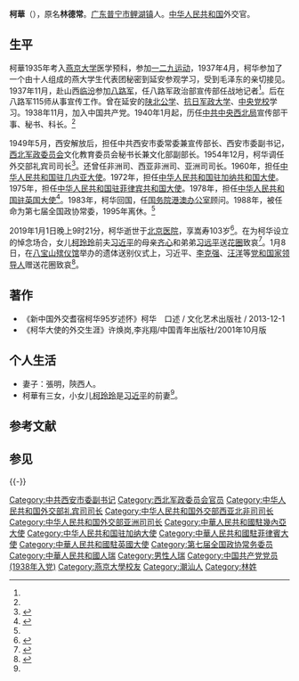 {{Otheruses|柯華|other=同名或類似名的其它條目描述}}
{{Infobox officeholder
| name = 柯华
| sex = 男
| birth_name = 林德常
| birth_date = {{Birth date|1915|12|19}}
| birth_place = {{ROC-1912}}[[广东省_(中华民国)|汕头市]][[普宁县|普宁县]]
| death_date = {{Death date and age|2019|01|01|1915|12|19}}
| death_place = {{PRC}}[[北京市|北京市]][[北京医院|北京医院]]
|party        = {{CCP}}
| nationality = {{PRC}}
| nation = 汉族
| occupation = 外交官
}}

'''柯華'''（{{bd|1915年|12月19日|2019年|1月1日|catIdx=K柯}}），原名'''林德常'''。[[广东|广东]][[普宁市|普宁市]][[里湖镇|鲤湖镇]]人。[[中华人民共和国|中华人民共和国]]外交官。

== 生平 ==
柯華1935年考入[[燕京大学|燕京大学]]医学预科，参加[[一二九运动|一二九运动]]，1937年4月，柯华参加了一个由十人组成的燕大学生代表团秘密到延安参观学习，受到毛泽东的亲切接见。1937年11月，赴山西[[临汾|临汾]]参加[[八路军|八路军]]，任八路军政治部宣传部任战地记者<ref name=a1/>。后在八路军115师从事宣传工作。曾在延安的[[陕北公学|陕北公学]]、[[抗日军政大学|抗日军政大学]]、[[中央党校|中央党校]]学习。1938年11月，加入中国共产党。1940年1月起，历任[[中共中央西北局|中共中央西北局]]宣传部干事、秘书、科长。<ref name=a2/>

1949年5月，西安解放后，担任中共西安市委常委兼宣传部长、西安市委副书记，[[西北军政委员会|西北军政委员会]]文化教育委员会秘书长兼文化部副部长。1954年12月，柯华调任外交部礼宾司司长<ref name="a1">{{cite web|title=柯华：见证香港回归历程|url=http://gaige.rednet.cn/c/2008/01/08/1413642.htm|publisher=红网|accessdate=2012-02-18|archive-url=https://web.archive.org/web/20121004235957/http://gaige.rednet.cn/c/2008/01/08/1413642.htm|archive-date=2012-10-04|dead-url=yes}}</ref>。还曾任非洲司、西亚非洲司、亚洲司司长。1960年，担任[[中国驻几内亚大使列表|中华人民共和国驻几内亚大使]]。1972年，担任[[中国驻加纳大使列表|中华人民共和国驻加纳共和国大使]]。1975年，担任[[中国驻菲律宾大使列表|中华人民共和国驻菲律宾共和国大使]]。1978年，担任[[中华人民共和国驻英国大使|中华人民共和国驻英国大使]]<ref>{{cite news|title=柯华大使 （1978-1983）|url=http://www.chinese-embassy.org.uk/chn/zhong/t229772.htm|accessdate=2012-02-18|newspaper=中华人民共和国驻大不列颠及北爱尔兰联合王国大使馆|archive-date=2020-09-28|archive-url=https://web.archive.org/web/20200928095717/http://www.chinese-embassy.org.uk/chn/zhong/t229772.htm|dead-url=no}}</ref>。1983年，柯华回国，任[[国务院港澳事务办公室|国务院港澳办公室]]顾问。1988年，被任命为第七届全国政协常委，1995年离休。<ref name=a4/>

2019年1月1日晚上9时21分，柯华逝世于[[北京医院|北京医院]]，享嵩寿103岁<ref name="a4">{{cite news |title=“外交元老”柯华逝世，曾为香港回归“探路” |url=http://www.bjnews.com.cn/feature/2019/01/03/536136.html |accessdate=2019-01-04 |work=新京报 |date=2019-01-03 |archive-date=2019-01-04 |archive-url=https://web.archive.org/web/20190104124219/http://www.bjnews.com.cn/feature/2019/01/03/536136.html |dead-url=no }}</ref>。在为柯华设立的悼念场合，女儿[[柯玲玲|柯玲玲]]前夫[[习近平|习近平]]的母亲[[齐心|齐心]]和弟弟[[習遠平|习远平]]送[[花圈|花圈]]致哀<ref name="a3">{{Cite web |url=https://www.hk01.com/%E5%8D%B3%E6%99%82%E4%B8%AD%E5%9C%8B/278745/%E7%BF%92%E8%BF%91%E5%B9%B3%E5%89%8D%E5%B2%B3%E7%88%B6-%E8%91%97%E5%90%8D%E5%A4%96%E4%BA%A4%E5%AE%98%E6%9F%AF%E8%8F%AF%E9%80%9D%E4%B8%96-%E7%BF%92%E8%BF%91%E5%B9%B3%E6%AF%8D%E8%A6%AA%E5%8F%8A%E8%83%9E%E5%BC%9F%E9%80%81%E8%8A%B1%E5%9C%88 |title=【習近平前岳父】著名外交官柯華逝世　習近平母親及胞弟送花圈 |accessdate=2021-05-01 |author=撰文：吳梓楓 |date=2019-01-04 |work= |publisher=香港01网站 |quote=值得一提的是，柯華育有3個女兒，生於1951年的幼女柯玲玲是習近平的前妻[……] |language=Zh-hant |archive-date=2021-05-01 |archive-url=https://web.archive.org/web/20210501172720/https://www.hk01.com/%E5%8D%B3%E6%99%82%E4%B8%AD%E5%9C%8B/278745/%E7%BF%92%E8%BF%91%E5%B9%B3%E5%89%8D%E5%B2%B3%E7%88%B6-%E8%91%97%E5%90%8D%E5%A4%96%E4%BA%A4%E5%AE%98%E6%9F%AF%E8%8F%AF%E9%80%9D%E4%B8%96-%E7%BF%92%E8%BF%91%E5%B9%B3%E6%AF%8D%E8%A6%AA%E5%8F%8A%E8%83%9E%E5%BC%9F%E9%80%81%E8%8A%B1%E5%9C%88 |dead-url=no }}</ref>。1月8日，在[[八宝山殡仪馆|八宝山殡仪馆]]举办的遗体送别仪式上，习近平、[[李克强|李克强]]、[[汪洋_(1955年)|汪洋]]等[[党和国家领导人|党和国家领导人]]赠送花圈致哀<ref name="a2">{{cite web|title=柯华同志遗体送别仪式1月8日在京举行|url=https://m.sohu.com/a/287694125_481645/?pvid=000115_3w_a|accessdate=2021-05-01|language=Zh-hans|archive-date=2021-05-01|archive-url=https://web.archive.org/web/20210501170623/https://m.sohu.com/a/287694125_481645/?pvid=000115_3w_a|dead-url=no}}</ref>。

== 著作 ==
*《新中国外交耆宿柯华95岁述怀》柯华　口述 / 文化艺术出版社 / 2013-12-1 
*《柯华大使的外交生涯》许焕岗,李兆翔/中国青年出版社/2001年10月版

== 个人生活 ==
*妻子：張明，陝西人。
*柯華有三女，小女儿[[柯玲玲|柯玲玲]]是[[习近平|习近平]]的前妻<ref name=a3/>。

==参考文献==
{{Reflist}}
==参见==
{{-}}
{{start box}}
{{s-dip}}
{{s-before|首任}}
{{s-title|[[中国驻几内亚大使列表|中华人民共和国驻几内亚大使]]|1960年3月－1964年5月}}
{{s-after|[[柴泽民|柴泽民]]}}
{{s-before|[[黄华_(政治人物)|黄华]]}}
{{s-title|[[中国驻加纳大使列表|中华人民共和国驻加纳大使]]|1972年9月－1974年8月}}
{{s-after|[[杨克明|杨克明]]}}
{{s-none|首任}}
{{s-title|[[中国驻菲律宾大使列表|中华人民共和国驻菲律宾大使]]|1975年12月－1978年4月}}
{{s-after|[[陈辛仁|陈辛仁]]}}
{{s-before|[[宋之光|宋之光]]}}
{{s-title|[[中华人民共和国驻英国大使|中华人民共和国驻英国大使]]|1978年9月－1983年3月}}
{{s-after|[[陈肇源|陈肇源]]}}
{{end box}}
{{DEFAULTSORT:Ke, Hua}}
[[Category:中共西安市委副书记|Category:中共西安市委副书记]]
[[Category:西北军政委员会官员|Category:西北军政委员会官员]]
[[Category:中华人民共和国外交部礼宾司司长|Category:中华人民共和国外交部礼宾司司长]]
[[Category:中华人民共和国外交部西亚北非司司长|Category:中华人民共和国外交部西亚北非司司长]]
[[Category:中华人民共和国外交部亚洲司司长|Category:中华人民共和国外交部亚洲司司长]]
[[Category:中華人民共和國駐幾內亞大使|Category:中華人民共和國駐幾內亞大使]]
[[Category:中华人民共和国驻加纳大使|Category:中华人民共和国驻加纳大使]]
[[Category:中華人民共和國駐菲律賓大使|Category:中華人民共和國駐菲律賓大使]]
[[Category:中華人民共和國駐英國大使|Category:中華人民共和國駐英國大使]]
[[Category:第七届全国政协常务委员|Category:第七届全国政协常务委员]]
[[Category:中華人民共和國人瑞|Category:中華人民共和國人瑞]]
[[Category:男性人瑞|Category:男性人瑞]]
[[Category:中国共产党党员_(1938年入党)|Category:中国共产党党员 (1938年入党)]]
[[Category:燕京大學校友|Category:燕京大學校友]]
[[Category:潮汕人|Category:潮汕人]]
[[Category:林姓|Category:林姓]]